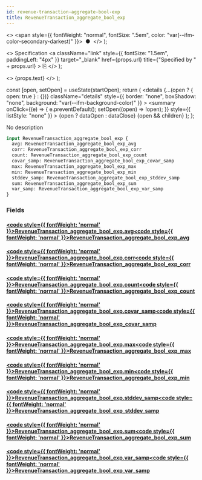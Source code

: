 ```yaml
---
id: revenue-transaction-aggregate-bool-exp
title: RevenueTransaction_aggregate_bool_exp
---
```


<head>
  <meta content="noindex" name="robots" />
  <meta charset="utf-8" />
</head>

  <>
    <span style={{ fontWeight: "normal", fontSize: ".5em", color: "var(--ifm-color-secondary-darkest)" }}>
      &nbsp;●&nbsp;
    </span>
  </>
);

  <>
    Specification
    <a
      className="link"
      style={{ fontSize: "1.5em", paddingLeft: "4px" }}
      target="_blank"
      href={props.url}
      title={"Specified by " + props.url}
    >
      ⎘
    </a>
  </>
);

  <>
    <span className={props.class}>{props.text}</span>
  </>
);


  const [open, setOpen] = useState(startOpen);
  return (
    <details
      {...(open ? { open: true } : {})}
      className="details"
      style={{ border: "none", boxShadow: "none", background: "var(--ifm-background-color)" }}
    >
      <summary
        onClick={(e) => {
          e.preventDefault();
          setOpen((open) => !open);
        }}
        style={{ listStyle: "none" }}
      >
        {open ? dataOpen : dataClose}
      </summary>
      {open && children}
    </details>
  );
};

No description

```graphql
input RevenueTransaction_aggregate_bool_exp {
  avg: RevenueTransaction_aggregate_bool_exp_avg
  corr: RevenueTransaction_aggregate_bool_exp_corr
  count: RevenueTransaction_aggregate_bool_exp_count
  covar_samp: RevenueTransaction_aggregate_bool_exp_covar_samp
  max: RevenueTransaction_aggregate_bool_exp_max
  min: RevenueTransaction_aggregate_bool_exp_min
  stddev_samp: RevenueTransaction_aggregate_bool_exp_stddev_samp
  sum: RevenueTransaction_aggregate_bool_exp_sum
  var_samp: RevenueTransaction_aggregate_bool_exp_var_samp
}
```

### Fields

#### [<code style={{ fontWeight: 'normal' }}>RevenueTransaction_aggregate_bool_exp.<b>avg</b></code>](#)<Bullet />[<code style={{ fontWeight: 'normal' }}><b>RevenueTransaction_aggregate_bool_exp_avg</b></code>](/docs/api/airdrops/graphql/envio/inputs/revenue-transaction-aggregate-bool-exp-avg.mdx) <Badge class="badge badge--secondary " text="input"/>

#### [<code style={{ fontWeight: 'normal' }}>RevenueTransaction_aggregate_bool_exp.<b>corr</b></code>](#)<Bullet />[<code style={{ fontWeight: 'normal' }}><b>RevenueTransaction_aggregate_bool_exp_corr</b></code>](/docs/api/airdrops/graphql/envio/inputs/revenue-transaction-aggregate-bool-exp-corr.mdx) <Badge class="badge badge--secondary " text="input"/>

#### [<code style={{ fontWeight: 'normal' }}>RevenueTransaction_aggregate_bool_exp.<b>count</b></code>](#)<Bullet />[<code style={{ fontWeight: 'normal' }}><b>RevenueTransaction_aggregate_bool_exp_count</b></code>](/docs/api/airdrops/graphql/envio/inputs/revenue-transaction-aggregate-bool-exp-count.mdx) <Badge class="badge badge--secondary " text="input"/>

#### [<code style={{ fontWeight: 'normal' }}>RevenueTransaction_aggregate_bool_exp.<b>covar_samp</b></code>](#)<Bullet />[<code style={{ fontWeight: 'normal' }}><b>RevenueTransaction_aggregate_bool_exp_covar_samp</b></code>](/docs/api/airdrops/graphql/envio/inputs/revenue-transaction-aggregate-bool-exp-covar-samp.mdx) <Badge class="badge badge--secondary " text="input"/>

#### [<code style={{ fontWeight: 'normal' }}>RevenueTransaction_aggregate_bool_exp.<b>max</b></code>](#)<Bullet />[<code style={{ fontWeight: 'normal' }}><b>RevenueTransaction_aggregate_bool_exp_max</b></code>](/docs/api/airdrops/graphql/envio/inputs/revenue-transaction-aggregate-bool-exp-max.mdx) <Badge class="badge badge--secondary " text="input"/>

#### [<code style={{ fontWeight: 'normal' }}>RevenueTransaction_aggregate_bool_exp.<b>min</b></code>](#)<Bullet />[<code style={{ fontWeight: 'normal' }}><b>RevenueTransaction_aggregate_bool_exp_min</b></code>](/docs/api/airdrops/graphql/envio/inputs/revenue-transaction-aggregate-bool-exp-min.mdx) <Badge class="badge badge--secondary " text="input"/>

#### [<code style={{ fontWeight: 'normal' }}>RevenueTransaction_aggregate_bool_exp.<b>stddev_samp</b></code>](#)<Bullet />[<code style={{ fontWeight: 'normal' }}><b>RevenueTransaction_aggregate_bool_exp_stddev_samp</b></code>](/docs/api/airdrops/graphql/envio/inputs/revenue-transaction-aggregate-bool-exp-stddev-samp.mdx) <Badge class="badge badge--secondary " text="input"/>

#### [<code style={{ fontWeight: 'normal' }}>RevenueTransaction_aggregate_bool_exp.<b>sum</b></code>](#)<Bullet />[<code style={{ fontWeight: 'normal' }}><b>RevenueTransaction_aggregate_bool_exp_sum</b></code>](/docs/api/airdrops/graphql/envio/inputs/revenue-transaction-aggregate-bool-exp-sum.mdx) <Badge class="badge badge--secondary " text="input"/>

#### [<code style={{ fontWeight: 'normal' }}>RevenueTransaction_aggregate_bool_exp.<b>var_samp</b></code>](#)<Bullet />[<code style={{ fontWeight: 'normal' }}><b>RevenueTransaction_aggregate_bool_exp_var_samp</b></code>](/docs/api/airdrops/graphql/envio/inputs/revenue-transaction-aggregate-bool-exp-var-samp.mdx) <Badge class="badge badge--secondary " text="input"/>
